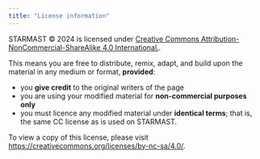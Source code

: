 ```yaml
---
title: "License information"
---
```


STARMAST © 2024 is licensed under [Creative Commons Attribution-NonCommercial-ShareAlike 4.0 International.](https://creativecommons.org/licenses/by-nc-sa/4.0/). 

This means you are free to distribute, remix, adapt, and build upon the material in any medium or format, **provided**:

- you **give credit** to the original writers of the page
- you are using your modified material for **non-commercial purposes only**
- you must licence any modified material under **identical terms**; that is, the same CC license as is used on STARMAST.

To view a copy of this license, please visit [https://creativecommons.org/licenses/by-nc-sa/4.0/](https://creativecommons.org/licenses/by-nc-sa/4.0/).
